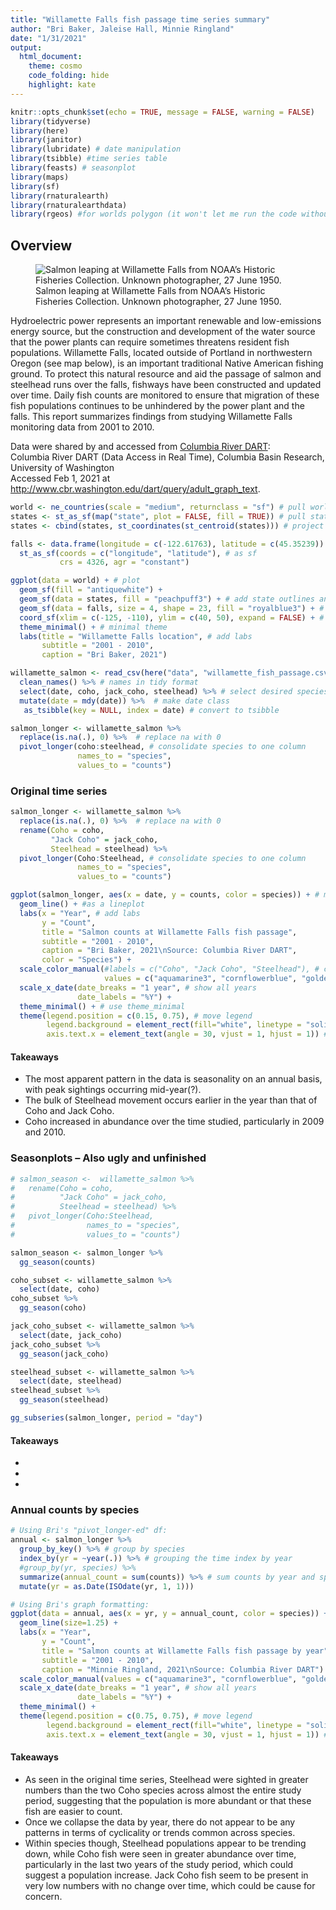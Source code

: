 ```yaml
---
title: "Willamette Falls fish passage time series summary"
author: "Bri Baker, Jaleise Hall, Minnie Ringland"
date: "1/31/2021"
output:
  html_document:
    theme: cosmo
    code_folding: hide
    highlight: kate
---
```


```r
knitr::opts_chunk$set(echo = TRUE, message = FALSE, warning = FALSE)
library(tidyverse)
library(here)
library(janitor)
library(lubridate) # date manipulation
library(tsibble) #time series table
library(feasts) # seasonplot
library(maps)
library(sf)
library(rnaturalearth)
library(rnaturalearthdata)
library(rgeos) #for worlds polygon (it won't let me run the code without this)
```

## Overview {.tabset}

![Salmon leaping at Willamette Falls from NOAA's Historic Fisheries Collection. Unknown photographer, 27 June 1950.](https://upload.wikimedia.org/wikipedia/commons/c/cb/Salmon_leaping_at_Willamette_Falls.jpg)


Hydroelectric power represents an important renewable and low-emissions energy source, but the construction and development of the water source that the power plants can require sometimes threatens resident fish populations. Willamette Falls, located outside of Portland in northwestern Oregon (see map below), is an important traditional Native American fishing ground. To protect this natural resource and aid the passage of salmon and steelhead runs over the falls, fishways have been constructed and updated over time. Daily fish counts are monitored to ensure that migration of these fish populations continues to be unhindered by the power plant and the falls. This report summarizes findings from studying Willamette Falls monitoring data from 2001 to 2010.


Data were shared by and accessed from [Columbia River DART](http://www.cbr.washington.edu/dart/overview):  
Columbia River DART (Data Access in Real Time), Columbia Basin Research, University of Washington  
Accessed Feb 1, 2021 at [http://www.cbr.washington.edu/dart/query/adult_graph_text](http://www.cbr.washington.edu/dart/query/adult_graph_text).


```r
world <- ne_countries(scale = "medium", returnclass = "sf") # pull world data
states <- st_as_sf(map("state", plot = FALSE, fill = TRUE)) # pull state data
states <- cbind(states, st_coordinates(st_centroid(states))) # project

falls <- data.frame(longitude = c(-122.61763), latitude = c(45.35239)) %>% # make point
  st_as_sf(coords = c("longitude", "latitude"), # as sf
           crs = 4326, agr = "constant")

ggplot(data = world) + # plot
  geom_sf(fill = "antiquewhite") +
  geom_sf(data = states, fill = "peachpuff3") + # add state outlines and fill
  geom_sf(data = falls, size = 4, shape = 23, fill = "royalblue3") + # add falls loc
  coord_sf(xlim = c(-125, -110), ylim = c(40, 50), expand = FALSE) + # set bounding
  theme_minimal() + # minimal theme
  labs(title = "Willamette Falls location", # add labs
       subtitle = "2001 - 2010",
       caption = "Bri Baker, 2021")

```


```r

willamette_salmon <- read_csv(here("data", "willamette_fish_passage.csv")) %>%  # read in data
  clean_names() %>% # names in tidy format
  select(date, coho, jack_coho, steelhead) %>% # select desired species
  mutate(date = mdy(date)) %>%  # make date class
   as_tsibble(key = NULL, index = date) # convert to tsibble

salmon_longer <- willamette_salmon %>%  
  replace(is.na(.), 0) %>%  # replace na with 0
  pivot_longer(coho:steelhead, # consolidate species to one column
               names_to = "species",
               values_to = "counts") 

```

### Original time series

```r

salmon_longer <- willamette_salmon %>%  
  replace(is.na(.), 0) %>%  # replace na with 0
  rename(Coho = coho,
         "Jack Coho" = jack_coho,
         Steelhead = steelhead) %>% 
  pivot_longer(Coho:Steelhead, # consolidate species to one column
               names_to = "species",
               values_to = "counts")

ggplot(salmon_longer, aes(x = date, y = counts, color = species)) + # make ggplot
  geom_line() + #as a lineplot
  labs(x = "Year", # add labs
       y = "Count",
       title = "Salmon counts at Willamette Falls fish passage",
       subtitle = "2001 - 2010",
       caption = "Bri Baker, 2021\nSource: Columbia River DART",
       color = "Species") +
  scale_color_manual(#labels = c("Coho", "Jack Coho", "Steelhead"), # change legend names
                     values = c("aquamarine3", "cornflowerblue", "goldenrod1")) + # change colors
  scale_x_date(date_breaks = "1 year", # show all years
               date_labels = "%Y") +
  theme_minimal() + # use theme_minimal
  theme(legend.position = c(0.15, 0.75), # move legend
        legend.background = element_rect(fill="white", linetype = "solid", color = "whitesmoke"), # format legend
        axis.text.x = element_text(angle = 30, vjust = 1, hjust = 1)) # angle x labels

```


#### Takeaways

* The most apparent pattern in the data is seasonality on an annual basis, with peak sightings occurring mid-year(?).
* The bulk of Steelhead movement occurs earlier in the year than that of Coho and Jack Coho.
* Coho increased in abundance over the time studied, particularly in 2009 and 2010.


### Seasonplots -- Also ugly and unfinished

```r
# salmon_season <-  willamette_salmon %>%
#   rename(Coho = coho,
#          "Jack Coho" = jack_coho,
#          Steelhead = steelhead) %>% 
#   pivot_longer(Coho:Steelhead, 
#                names_to = "species",
#                values_to = "counts") 

salmon_season <- salmon_longer %>% 
  gg_season(counts)

coho_subset <- willamette_salmon %>% 
  select(date, coho) 
coho_subset %>% 
  gg_season(coho)

jack_coho_subset <- willamette_salmon %>% 
  select(date, jack_coho) 
jack_coho_subset %>% 
  gg_season(jack_coho)

steelhead_subset <- willamette_salmon %>% 
  select(date, steelhead) 
steelhead_subset %>% 
  gg_season(steelhead)
```

```r
gg_subseries(salmon_longer, period = "day")
```

#### Takeaways

* 
*
*

### Annual counts by species

```r
# Using Bri's "pivot_longer-ed" df:
annual <- salmon_longer %>%
  group_by_key() %>% # group by species
  index_by(yr = ~year(.)) %>% # grouping the time index by year
  #group_by(yr, species) %>% 
  summarize(annual_count = sum(counts)) %>% # sum counts by year and species
  mutate(yr = as.Date(ISOdate(yr, 1, 1)))

# Using Bri's graph formatting:
ggplot(data = annual, aes(x = yr, y = annual_count, color = species)) +
  geom_line(size=1.25) +
  labs(x = "Year",
       y = "Count",
       title = "Salmon counts at Willamette Falls fish passage by year",
       subtitle = "2001 - 2010",
       caption = "Minnie Ringland, 2021\nSource: Columbia River DART") +
  scale_color_manual(values = c("aquamarine3", "cornflowerblue", "goldenrod1")) + # change colors
  scale_x_date(date_breaks = "1 year", # show all years
               date_labels = "%Y") +
  theme_minimal() +
  theme(legend.position = c(0.75, 0.75), # move legend
        legend.background = element_rect(fill="white", linetype = "solid", color = "whitesmoke"), # format legend
        axis.text.x = element_text(angle = 30, vjust = 1, hjust = 1)) # angle x labels


```

#### Takeaways

* As seen in the original time series, Steelhead were sighted in greater numbers than the two Coho species across almost the entire study period, suggesting that the population is more abundant or that these fish are easier to count. 
* Once we collapse the data by year, there do not appear to be any patterns in terms of cyclicality or trends common across species.
* Within species though, Steelhead populations appear to be trending down, while Coho fish were seen in greater abundance over time, particularly in the last two years of the study period, which could suggest a population increase. Jack Coho fish seem to be present in very low numbers with no change over time, which could be cause for concern.
